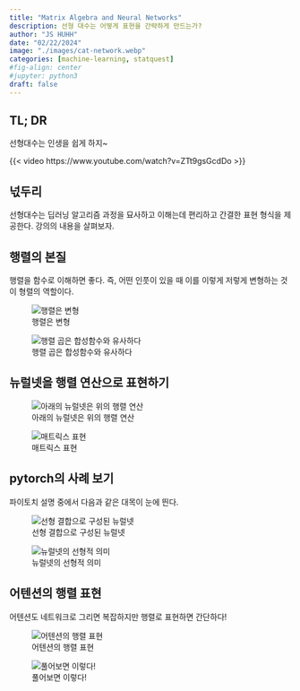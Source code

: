 ```yaml
---
title: "Matrix Algebra and Neural Networks" 
description: 선형 대수는 어떻게 표현을 간략하게 만드는가?
author: "JS HUHH"
date: "02/22/2024"
image: "./images/cat-network.webp"
categories: [machine-learning, statquest]
#fig-align: center
#jupyter: python3
draft: false
---
```


## TL; DR

선형대수는 인생을 쉽게 하지~ 

{{< video https://www.youtube.com/watch?v=ZTt9gsGcdDo >}}

## 넋두리 

선형대수는 딥러닝 알고리즘 과정을 묘사하고 이해는데 편리하고 간결한 표현 형식을 제공한다. 강의의 내용을 살펴보자. 

## 행렬의 본질 

행렬을 함수로 이해하면 좋다. 즉, 어떤 인풋이 있을 때 이를 이렇게 저렇게 변형하는 것이 형렬의 역할이다. 

:::{layout=[[4,-1,4]] layout-valign="bottom"}

![행렬은 변형](./images/matrix/matrix-1.png)

![행렬 곱은 합성함수와 유사하다](./images/matrix/matrix-2.png)
:::

## 뉴럴넷을 행렬 연산으로 표현하기

:::{layout=[[4,-1,4]] layout-valign="bottom"}

![아래의 뉴럴넷은 위의 행렬 연산](./images/matrix/matrix-3.png)

![매트릭스 표현](./images/matrix/matrix-4.png)

:::

## pytorch의 사례 보기 

파이토치 설명 중에서 다음과 같은 대목이 눈에 띈다. 


:::{layout=[[4,-1,4]] layout-valign="bottom"}

![선형 결합으로 구성된 뉴럴넷](./images/matrix/matrix-5.png)

![뉴럴넷의 선형적 의미](./images/matrix/matrix-6.png)

:::


## 어텐션의 행렬 표현 

어텐션도 네트워크로 그리면 복잡하지만 행렬로 표현하면 간단하다! 

:::{layout=[[4,-1,4]] layout-valign="bottom"}

![어텐션의 행렬 표현](./images/matrix/matrix-7.png)

![풀어보면 이렇다!](./images/matrix/matrix-8.png)

:::